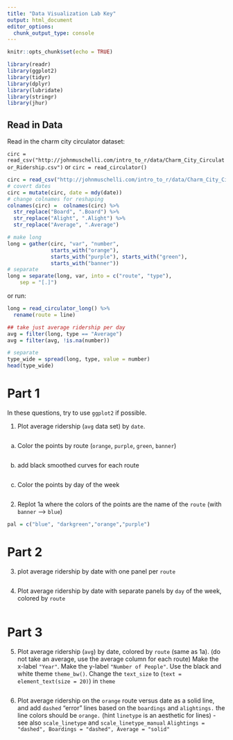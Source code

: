 ```yaml
---
title: "Data Visualization Lab Key"
output: html_document
editor_options: 
  chunk_output_type: console
---
```


```r
knitr::opts_chunk$set(echo = TRUE)
```


```r
library(readr)
library(ggplot2)
library(tidyr)
library(dplyr)
library(lubridate)
library(stringr)
library(jhur)
```

## Read in Data

Read in the charm city circulator dataset:

`circ = read_csv("http://johnmuschelli.com/intro_to_r/data/Charm_City_Circulator_Ridership.csv")`
or `circ = read_circulator()`

```r
circ = read_csv("http://johnmuschelli.com/intro_to_r/data/Charm_City_Circulator_Ridership.csv")
# covert dates
circ = mutate(circ, date = mdy(date))
# change colnames for reshaping
colnames(circ) =  colnames(circ) %>% 
  str_replace("Board", ".Board") %>% 
  str_replace("Alight", ".Alight") %>% 
  str_replace("Average", ".Average") 

# make long
long = gather(circ, "var", "number", 
              starts_with("orange"),
              starts_with("purple"), starts_with("green"),
              starts_with("banner"))
# separate
long = separate(long, var, into = c("route", "type"), 
	sep = "[.]")
```

or run: 
```r
long = read_circulator_long() %>% 
  rename(route = line)
```

```r
## take just average ridership per day
avg = filter(long, type == "Average")
avg = filter(avg, !is.na(number))

# separate
type_wide = spread(long, type, value = number)
head(type_wide)
```


# Part 1

In these questions, try to use `ggplot2` if possible.

1. Plot average ridership (`avg` data set) by `date`.
```r

```

a. Color the points by route (`orange`, `purple`, `green`, `banner`)
```r


```

b. add black smoothed curves for each route
```r

```


c. Color the points by day of the week
```r



```


2. Replot 1a where the colors of the points are the name of the `route` (with `banner` --> `blue`)

```r
pal = c("blue", "darkgreen","orange","purple")


```

# Part 2

3. plot average ridership by date with one panel per `route`
```r


```
	  
4. Plot average ridership by date with separate panels by `day` of the week, colored by `route`
```r


```
	  
# Part 3


5. Plot average ridership (`avg`) by date, colored by `route` (same as 1a).  (do not take an average, use the average column for each route)
Make the x-label `"Year"`. Make the y-label `"Number of People"`. Use the black and white theme `theme_bw()`. Change the `text_size` to (`text = element_text(size = 20)`)
in `theme`
 
```r

```

6. Plot average ridership on the `orange` route versus date
as a solid line, and add `dashed` "error" lines based 
on the `boardings` and `alightings.` 
the line colors should be `orange.`
(hint `linetype` is an aesthetic for lines) - see also `scale_linetype` and 
`scale_linetype_manual`
`Alightings = "dashed", Boardings = "dashed", Average = "solid"`
```r

```



